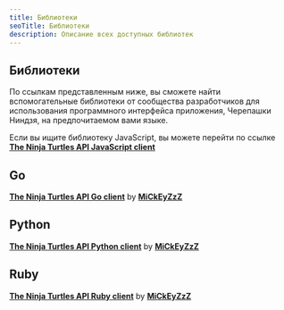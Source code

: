 ```yaml
---
title: Библиотеки
seoTitle: Библиотеки
description: Описание всех доступных библиотек
---
```


## Библиотеки

По ссылкам представленным ниже, вы сможете найти вспомогательные библиотеки от сообщества разработчиков для использования
программного интерфейса приложения, Черепашки Ниндзя, на предпочитаемом вами языке.

Если вы ищите библиотеку JavaScript, вы можете перейти по ссылке [**The Ninja Turtles API JavaScript client**][0]

## Go
[**The Ninja Turtles API Go client**][1] by [**MiCkEyZzZ**][4]

## Python
[**The Ninja Turtles API Python client**][2] by [**MiCkEyZzZ**][4]

## Ruby
[**The Ninja Turtles API Ruby client**][3] by [**MiCkEyZzZ**][4]

[0]:https://github.com/MiCkEyZzZ/ninja-turtles-api-node
[1]:https://ninjaturtlesapi.com
[2]:https://ninjaturtlesapi.com
[3]:https://ninjaturtlesapi.com
[4]:https://github.com/MiCkEyZzZ
